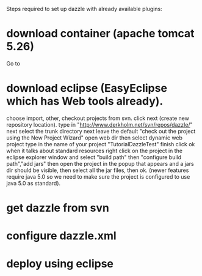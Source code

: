 Steps required to set up dazzle with already available plugins:
=download container (apache tomcat 5.26)=
Go to

=download eclipse (EasyEclipse which has Web tools already).=
choose import, other, checkout projects from svn.
click next (create new repository location).
type in "http://www.derkholm.net/svn/repos/dazzle/"
next
select the trunk directory
next
leave the default "check out the project using the New Project Wizard"
open web dir then select dynamic web project
type in the name of your project "TutorialDazzleTest"
finish
click ok when it talks about standard resources
right click on the project in the eclipse explorer window and select "build path" then "configure build path","add jars" then open the project in the popup that appears and a jars dir should be visible, then select all the jar files, then ok.
(newer features require java 5.0 so we need to make sure the project is configured to use java 5.0 as standard).

=get dazzle from svn=
=configure dazzle.xml=
=deploy using eclipse=